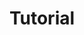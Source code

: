 ---
title: 'Tutorial'
metaTitle: 'Tutorial'
metaDescription: 'TODO'
duration: ''
experimental: false
staticLink: false
---